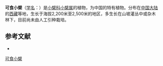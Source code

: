 {{Speciesbox
| name = 可食小檗
| status = 
| status_system = 
| image =
| genus = Berberis
| species = vinifera
| authority = Ying
}}

'''可食小檗'''（[[学名|学名]]：{{lang|la|''Berberis vinifera''}}）是[[小檗科|小檗科]][[小檗属|小檗属]]的植物，为中国的特有植物。分布在[[中国大陆|中国大陆]]的[[西藏|西藏]]等地，生长于海拔2,200米至2,500米的地区，多生长在山坡灌丛中或杂木林下，目前尚未由人工引种栽培。

== 参考文献 ==
<div class="references-small">
* {{cite web| url =http://www.bioinfo.cn/db05/KmzwSpecies.php?action=view&id=1577| title =可食小檗| work =《中国高等植物数据库全库》| publisher =中国科学院微生物研究所| author =昆明植物研究所| accessdate =2009-02-22| deadurl =yes| archiveurl =https://web.archive.org/web/20160305002346/http://www.bioinfo.cn/db05/KmzwSpecies.php?action=view&id=1577| archivedate =2016-03-05}}
</div>
{{Taxonbar|from=Q10913820}}

[[Category:小檗属|可食小檗]]


{{植物小作品}}